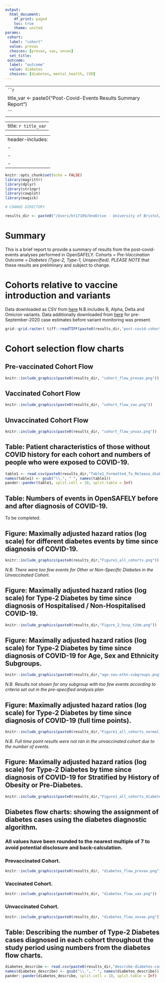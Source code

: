```yaml
---
output:
  html_document:
    df_print: paged
    toc: true
    theme: united
params: 
 cohort: 
  label: "cohort"
  value: prevax
  choices: [prevax, vax, unvax]
  set_title: 
 outcome: 
  label: "outcome"
  value: diabetes
  choices: [diabetes, mental_health, CVD]
---
```


---
```r
title_var <- paste0("Post-Covid-Events Results Summary Report")
```
--- 

--- 
title: `r title_var`
---

---
header-includes:
- \usepackage{pdflscape}
- \newcommand{\blandscape}{\begin{landscape}}
- \newcommand{\elandscape}{\end{landscape}}
---

```r
knitr::opts_chunk$set(echo = FALSE)
library(magrittr)
library(dplyr)
library(stringr)
library(cowplot)
library(magick)

# CHANGE DIRECTORY 

results_dir <- paste0("/Users/kt17109/OneDrive - University of Bristol/Documents - grp-EHR/Projects/post-covid-diabetes/three-cohort-results-v1/generated-figures/")

```


# Summary

This is a brief report to provide a summary of results from the post-covid-events analyses performed in OpenSAFELY. 
Cohorts = *Pre-Vaccination*
Outcome = *Diabetes (Type-2, Type-1, Unspecified)*.
*PLEASE NOTE* that these results are preliminary and subject to change. 

\newpage

# Cohorts relative to vaccine introduction and variants
Data downloaded as CSV from [here](https://covid19.sanger.ac.uk/lineages/raw?lineageView=1&lineages=B.1.1.7%2CB.1.617.2%2CB.1.1.529&colours=1%2C6%2C2)
N.B.includes B, Alpha, Delta and Omicron variants.
Data additionally downloaded from [here](https://api.coronavirus.data.gov.uk/v2/data?areaType=nation&areaCode=E92000001&metric=newCasesBySpecimenDate&format=csv) for pre-September-2020 case estimates before variant monitoring was present.
```r
grid::grid.raster( tiff::readTIFF(paste0(results_dir,"post-covid-cohorts.tiff")))
```

\newpage
\blandscape
# Cohort selection flow charts

## Pre-vaccinated Cohort Flow

```r
knitr::include_graphics(paste0(results_dir, "cohort_flow_prevax.png"))
```

\newpage

## Vaccinated Cohort Flow

```r
knitr::include_graphics(paste0(results_dir, "cohort_flow_vax.png"))
```

\newpage

## Unvaccinated Cohort Flow

```r
knitr::include_graphics(paste0(results_dir, "cohort_flow_unvax.png"))
```

\newpage
\blandscape

## Table: Patient characteristics of those without COVID history for each cohort and numbers of people who were exposed to COVID-19.

```r
table1 <- read.csv(paste0(results_dir,"Table1_Formatted_To_Release_diabetes.csv"))
names(table1) <- gsub("\\.", " ", names(table1))
pander::pander(table1, split.cell = 10, split.table = Inf)
```

\newpage

## Table: Numbers of events in OpenSAFELY before and after diagnosis of COVID-19.

To be completed.

\newpage

## Figure: Maximally adjusted hazard ratios (log scale) for different diabetes events by time since diagnosis of COVID-19.

```r
knitr::include_graphics(paste0(results_dir,"Figure1_all_cohorts.png"))
```

*N.B. There were too few events for Other or Non-Specific Diabetes in the Unvaccinated Cohort.* 

\newpage

## Figure: Maximally adjusted hazard ratios (log scale) for Type-2 Diabetes by time since diagnosis of Hospitalised / Non-Hospitalised COVID-19.

```r
knitr::include_graphics(paste0(results_dir,"Figure_2_hosp_t2dm.png"))
```

\newpage

## Figure: Maximally adjusted hazard ratios (log scale) for Type-2 Diabetes by time since diagnosis of COVID-19 for Age, Sex and Ethnicity Subgroups.

```r
knitr::include_graphics(paste0(results_dir,"age-sex-ethn-subgroups.png"))
```

*N.B. Results not shown for any subgroup with too few events according to criteria set out in the pre-specified analysis plan* 

\newpage

## Figure: Maximally adjusted hazard ratios (log scale) for Type-2 Diabetes by time since diagnosis of COVID-19 (full time points).

```r
knitr::include_graphics(paste0(results_dir,"Figure1_all_cohorts_normal_timepoint.png"))
```

*N.B. Full time point results were not ran in the unvaccinated cohort due to the number of events.* 

\newpage

## Figure: Maximally adjusted hazard ratios (log scale) for Type-2 Diabetes by time since diagnosis of COVID-19 for Stratified by History of Obesity or Pre-Diabetes.

```r
knitr::include_graphics(paste0(results_dir,"Figure1_all_cohorts_diabetes_subgroups.png"))
```

\newpage

\blandscape

## Diabetes flow charts: showing the assignment of diabetes cases using the diabetes diagnostic algorithm. 
### All values have been rounded to the nearest multiple of 7 to avoid potential disclosure and back-calculation. 

### Prevaccinated Cohort.
```r
knitr::include_graphics(paste0(results_dir, "diabetes_flow_prevax.png"))
```
\newpage

### Vaccinated Cohort. 
```r
knitr::include_graphics(paste0(results_dir, "diabetes_flow_vax.png"))
```
\newpage

### Unvaccinated Cohort.
```r
knitr::include_graphics(paste0(results_dir, "diabetes_flow_unvax.png"))
```
\elandscape

## Table: Describing the number of Type-2 Diabetes cases diagnosed in each cohort throughout the study period using numbers from the diabetes flow charts.

```r
diabetes_describe <- read.csv(paste0(results_dir,"describe-diabetes-cases.csv"))
names(diabetes_describe) <- gsub("\\.", " ", names(diabetes_describe))
pander::pander(diabetes_describe, split.cell = 10, split.table = Inf)
```
